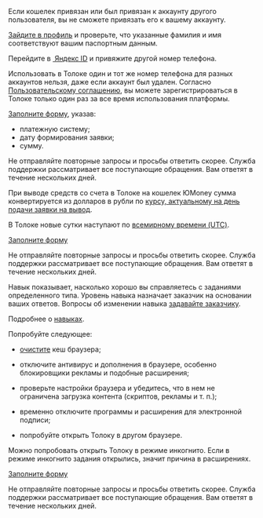 <Cut title="Проблема с выводом денег">

<Cut title="«Кошелек уже используется» ">

Если кошелек привязан или был привязан к аккаунту другого пользователя, вы не сможете привязать его к вашему аккаунту.

</Cut>

<Cut title="«Данные в вашем профиле указаны некорректно»">

[Зайдите в профиль](../../profile#edit) и проверьте, что указанные фамилия и имя соответствуют вашим паспортным данным.

</Cut>

<Cut title="«Номер телефона уже привязан к другой учетной записи» ">

Перейдите в [ Яндекс ID](https://passport.yandex.ru/profile/phones) и привяжите другой номер телефона.

Использовать в Толоке один и тот же номер телефона для разных аккаунтов нельзя, даже если аккаунт был удален. Согласно [Пользовательскому соглашению](https://join.toloka.ai/legal/user-agreement-ru/), вы можете зарегистрироваться в Толоке только один раз за все время использования платформы.

</Cut>

<Cut title="Как отменить вывод?">

[Заполните форму](../support?form-source=troubleshooting), указав:

- платежную систему;
- дату формирования заявки;
- сумму.

<Note mode="note" title="Примечание">

Не отправляйте повторные запросы и просьбы ответить скорее. Служба поддержки рассматривает все поступающие обращения. Вам ответят в течение нескольких дней.

</Note>

</Cut>


</Cut>

<Cut title="Вопрос о выводе через ЮMoney">

<Cut title="По какому курсу конвертируются деньги?">

При выводе средств со счета в Толоке на кошелек ЮMoney сумма конвертируется из долларов в рубли по [курсу, актуальному на день подачи заявки на вывод](https://yastatic.net/s3/toloka/eula/usd_rate_ru.html).

В Толоке новые сутки наступают по [всемирному времени (UTC)](../../notes).

</Cut>

</Cut>

<Cut title="Другой вопрос">

[Заполните форму](../support?form-source=troubleshooting)

<Note mode="note" title="Примечание">

Не отправляйте повторные запросы и просьбы ответить скорее. Служба поддержки рассматривает все поступающие обращения. Вам ответят в течение нескольких дней.

</Note>

</Cut>

<Cut title="Уменьшился навык">

Навык показывает, насколько хорошо вы справляетесь с заданиями определенного типа. Уровень навыка назначает заказчик на основании ваших ответов. Вопросы об изменении навыка [задавайте заказчику](../../messages#requester).

Подробнее о [навыках](../../skills).

</Cut>


<Cut title="На платформе что-то не работает">

<Cut title="Не грузятся задания, открывается только чистый лист">

Попробуйте следующее:

- [очистите](https://yandex.ru/support/common/browsers-settings/cache.html) кеш браузера;

- отключите антивирус и дополнения в браузере, особенно блокировщики рекламы и подобные расширения;

- проверьте настройки браузера и убедитесь, что в нем не ограничена загрузка контента (скриптов, рекламы и т. п.);

- временно отключите программы и расширения для электронной подписи;

- попробуйте открыть Толоку в другом браузере.

<Note mode="note" title="Примечание">

Можно попробовать открыть Толоку в режиме инкогнито. Если в режиме инкогнито задания открылись, значит причина в расширениях.

</Note>

</Cut>

<Cut title="Другое">

[Заполните форму](../support?form-source=troubleshooting)

<Note mode="note" title="Примечание">

Не отправляйте повторные запросы и просьбы ответить скорее. Служба поддержки рассматривает все поступающие обращения. Вам ответят в течение нескольких дней.

</Note>

</Cut>

</Cut>

